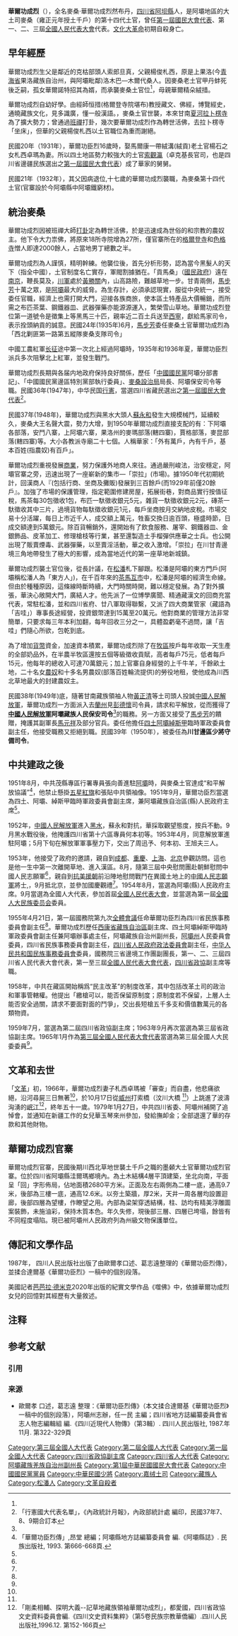 '''華爾功成烈'''（{{bd|1915年||1966年|10月17日|catIdx=Hua華}}），全名麥桑·華爾功成烈然布丹{{NoteTag|或作華爾功臣烈、華爾公成烈，饒布登、热布丹，蓋音譯字，出生年或作1916年。}}，[[四川省|四川省]][[阿坝縣|阿坝縣]]人，是阿壩地區的大土司麥桑{{NoteTag|或作墨桑、墨顙、美顙等。}}（雍正元年授土千戶）的第十四代土官，曾任[[第一屆國民大會代表|第一屆國民大會代表]]、第一、二、三屆[[全國人民代表大會|全國人民代表大會]]代表。[[文化大革命|文化大革命]]初期自殺身亡。

== 早年經歷 ==
華爾功成烈生父是鄰近的克枯部頭人索郎旦真，父親楊俊札西，原是上果洛(今[[青海省|青海省]]果洛藏族自治州，與阿壩毗鄰)洛木巴—木爾代桑人。因麥桑老土官甲丹蚌死後乏嗣，孤女華爾諾特招其為婿，而承襲麥桑土官位<ref name="四川文史資料集粹第5卷" />，母親華爾精朵絨措。

華爾功成烈自幼好學。由經師恒措(格爾登寺院堪布)教授藏文、佛經，博覽經史，通曉藏族文化，見多識廣，懂一般漢語。，麥桑土官世襲，本來甘南[[夏河|夏河]][[拉卜楞寺|拉卜楞寺]]為了擴大勢力；曾通過[[班禪|班禪]]打卦，幾次要華爾功成烈作為轉世活佛，去拉卜楞寺「坐床」，但華的父親楊俊札西以土官職位為重而謝絕。

民國20年（1931年），華爾功臣烈16歲時，娶馬爾康一帶絨溝(絨貢)老土官楊石之女札西卓瑪為妻。所以四土地區勢力較強大的土官[[索觀瀛|索觀瀛]]（卓克基長官司，也是四川省邊疆民族選出之[[第一屆國民大會代表|第一屆國民大會代表]]）成了華家的舅舅。

民國21年（1932年），其父因病退位,十七歲的華爾功成烈襲職，為麥桑第十四代土官(官寨設於今阿壩縣中阿壩鐵窮材)。

==統治麥桑==
華爾功成烈因被班禪大師[[打卦|打卦]]定為轉世活佛，於是迅速成為世俗的和宗教的農奴主。他下令大力祟佛，將原來18所寺院增為27所，僅官寨所在的[[格爾登寺|格爾登寺]]和[[色格寺|色格寺]]憎人即達2000餘人，占當地男丁總數之半。

華爾功成烈為人謹慎，精明幹練。他襲位後，首先分析形勢，認為當今黑髮人的天下（指全中國），土官制度名亡實存，軍閥割據猶在。「貢馬桑」（[[國民政府|國民政府]]）遠在[[南京|南京]]，鞭長莫及，[[川軍|川軍]]處於[[黃勝關|黃勝關]]內，山高路險，難越草地一步。甘青兩側，[[馬步芳|馬步芳]]十萬之眾，是[[阿壩|阿壩]]最大的威脅。為生存計，必須承認現實，服從中央統一，接受委任官職，經濟上也需打開大門，迎接各族商旅，使本區土特產品大價暢銷，而所需之布匹茶葉、鋼鐵器皿、武器彈藥亦能源源運入，繁榮雪山草地。華爾功成烈登位第一道號令是徵集上等黑馬三十匹，親率近二百土兵送至[[西寧|西寧]]，獻給馬家司令，表示拴頭納貢的誠意。民國24年(1935年)6月，[[馬步芳|馬步芳]]委任麥桑土官華爾功成烈為「西北剿匪第一路第五縱隊麥桑支隊司令」

中國工農紅軍[[长征|长征]]途中第一次北上經過阿壩時，1935年和1936年夏，華爾功臣烈派兵多次阻擊北上紅軍，並發生戰鬥。

華爾功成烈長期與各届内地政府保持良好關係，歷任「[[中國國民黨|中國國民黨]]阿壩分部書記」、「中國國民黨邊區特別黨部執行委員」、[[麥桑設治局|麥桑設治局]]局長、阿壩保安司令等職。民國36年(1947年)，中华民国[[行憲|行憲]]，當選四川省藏民選出之[[第一屆國民大會代表|第一屆國民大會代表]]<ref>「行憲國大代表名單」，《內政統計月報》，內政部統計處 編印，民國37年7、8、9期合訂本</ref>。

民國37年(1948年)，華爾功成烈與黑水大頭人[[蘇永和|蘇永和]]發生大規模械鬥，延續較久，麥桑大王名聲大震，勢力大增，到1950年華爾功成烈直接支配的有：下阿壩各部落，安鬥八寨，上阿壩六寨，果洛州的麥瑪部落(轄四寨)，賈格部落，麥昆部落(轄四寨)等。大小各教派寺廟二十七個。人稱華家：「外有萬戶，內有千戶，基本百姓(指農奴)有百戶」。

華爾功成烈重視發展[[商業|商業]]，努力保護外地商人來往。通過嚴刑峻法，治安穩定，阿壩官寨之旁，迅速出現了一座嶄新的集市—「崇拉」(市場)。據1950年代初期統計，回漢商人『(包括行商、坐商及攤販)發展到三百餘戶(而1929年前僅20餘戶』。加強了市場的保護管理，指定範圍修建房屋，拓展街巷，對商品實行按值征稅，馬茶每30包徵收1包，布匹一馱徵收銀元5元，雜貨一馱徵收銀元2元，磚茶一馱徵收其中三片，過境貨物每馱徵收銀元1元，每戶坐商按月交納地皮稅。市場交易十分活躍，每日上市近千人，成交額上萬元，牲畜交換日逾百頭，極盛時節，日成交額達到5萬銀元。除百貨暢銷外，還開始有了飲食服務、屠宰、鋼鐵器皿、金銀飾品、皮革加工、修理槍枝等行業，甚至還製造土手榴彈供應華之士兵。也公開出現了販賣煙毒、武器彈藥，以至賣淫活動，華之收入激增。「崇拉」在川甘青邊境三角地帶發生了極大的影響，成為當地近代的第一座草地新城鎮。

華爾功成烈襲土官位後，從長計議，在[[松潘|松潘]]札下腳跟。松潘是阿壩的東方門戶(阿壩稱松潘人為「東方人」)，在千百年來的[[茶馬互市|茶馬互市]]中，松潘是阿壩的經濟生命線。但由於種種原因，這條線時斷時續，大門時關時開，難以穩定發展。為了對外擴張，華決心敞開大門，廣結人才。他先派了一位博學廣聞、精通藏漢文的回商充當代表，常駐松潘，並和四川省府、廿八軍取得聯繫，又派了四大商業管家（藏語為「吉哇」）專事長途經營，投資銀幣達到15萬至20萬元。他對商業的管理方法非常簡單，只要求每三年本利加翻，每年回收三分之一，具體盈虧毫不過問，讓「吉哇」們隨心所欲，包乾到底。

為了增加[[貨幣|貨幣]]資金，加速資本積累，華爾功成烈除了在[[牧區|牧區]]按戶每年收取一天生產的全部奶品外，在半農半牧區還按五個等級徵收貢賦，高者每戶75元，低者每戶15元，他每年的總收入可達70萬銀元；加上官寨自身經營的上千牛羊，千餘畝土地，二十名女[[農奴|農奴]]和十多名男農奴(部落百姓輪流提供)的勞役地租，使他成為川西北草地最大的封建農奴主。

民國38年(1949年)底，隨著甘南藏族領袖人物[[黃正清|黃正清]]等土司頭人投誠[[中國人民解放軍|中國人民解放軍]]，華爾功成烈一方面派入去[[蘭州|蘭州]]見[[彭德懷|彭德懷]]司令員，請求和平解放，從而獲得了'''[[中國人民解放軍|中國人民解放軍]]阿壩藏族人民保安司令'''<ref name="四川文史資料集粹第5卷" />的職務。另一方面又接受了[[馬步芳|馬步芳]]的饋贈，掩護其副軍長[[馬元祥|馬元祥]]及部分官兵。委任他擔任[[四土|四土]][[阿壩|阿壩]][[綽斯甲|綽斯甲]]臨時軍政委員會副主任，他接受職務又拒絕到職。民國39年（1950年），被委任為'''川甘邊區少將守備司令'''。

==中共建政之後==

1951年8月，中共茂縣專區行署專員張向善進駐[[阿壩|阿壩]]時，與麥桑土官達成“和平解放協議”<ref name="阿壩縣誌">「華爾功臣烈傳」,昂堂 總編；阿壩縣地方誌編纂委員會 編.《阿壩縣誌》. 民族出版社, 1993. 第666-668頁.</ref>，他禁止懸掛[[五星紅旗|五星紅旗]]和張貼中共領袖像。1951年9月，華爾功臣烈當選為四土、阿壩、綽斯甲臨時軍政委員會副主席，兼阿壩藏族自治區(縣)人民政府主席<ref name="阿壩縣誌" />。

1952年，[[中國人民解放軍|中國人民解放軍]]進入[[黑水|黑水]]，蘇永和對抗，華採取觀望態度，按兵不動。9月黑水戰役後，他掩護四川省第十六區專員何本初等。1953年4月，同意解放軍進駐阿壩；5月下旬在解放軍軍事壓力下，交出了周迅予、何本初、王旭夫三人。

1953年，他接受了政府的邀請，親自到[[成都|成都]]、[[重慶|重慶]]、[[上海|上海]]、[[北京|北京]]參觀訪問。這也是他一生中第一次離開草地、進入漢區。8月，隨第三屆中央慰問團赴朝鮮慰問中國人民志願軍<ref name="阿壩縣誌" />，親自到[[抗美援朝|抗美援朝]]前沿陣地慰問戰鬥在異國土地上的[[中國人民志願軍|中國人民志願軍]]將士,，9月抵北京，並參加國慶觀禮<ref name="四川文史資料集粹第5卷" />。1954年8月，當選為阿壩(縣)人民政府主席。9月當選為全國人大代表，參加首屆[[全國人民代表大會|全國人民代表大會]]，並當選為第一屆[[全國人大民族委员会|全國人大民族委员会]]委員。

1955年4月21日，第一屆國務院第九次[[国务院全体会议|全體會議]]任命華爾功臣烈為四川省民族事務委員會副主任<ref name="阿壩縣誌" />。華爾功成烈歷任[[西康省藏族自治區|西康省藏族自治區]]副主席、四土阿壩綽斯甲臨時軍政委員會副主任兼阿壩辦事處主任，阿壩藏族自治州副州長，[[阿壩州|阿壩州]]人民委員會委員，四川省民族事務委員會副主任，[[四川省人民政府|四川省人民政府]][[政法委員會|政法委員會]]副主任，[[中华人民共和国民族事務委員會|中华人民共和国民族事務委員會]]委員，國務院三省邊境工作團副團長，第一、二、三屆四川省人民代表大會代表，第一至三屆[[全國人民代表大會代表|全國人民代表大會代表]]，[[四川省政協|四川省政協]]副主席等職。

1958年，中共在藏區開始稱爲“民主改革”的制度改革，其中包括改革土司的政治和軍事管轄權。他提出「繳槍可以，能否保留原制度；原制度若不保留，上層人土能否安全過關，請求不要面對面的鬥爭」，交出長短槍五千多支和價值數萬元的各類物資。

1959年7月，當選為第二屆四川省政協副主席；1963年9月再次當選為第三屆省政協副主席。1965年1月作為[[第三屆全國人民代表大會代表|第三屆全國人民代表大會代表]]當選為第三屆全國人大民委委員<ref name="阿壩縣誌" />。

==文革和去世==
「[[文革|文革]]」初，1966年，華爾功成烈妻子札西卓瑪被「審查」而自盡，他悲痛欲絕，沿河尋屍三日無著<ref name="阿壩縣誌" />，於10月17日從[[威州|威州]]打索橋（汶川大橋 <ref name="阿壩縣誌" />）上跳進了波濤洶湧的[[岷江|岷江]]<ref name="四川文史資料集粹第5卷">「剛柔相輔、探明大義--記草地藏族領袖華爾功成烈」，都愛國，四川省政協文史資料委員會編.《四川文史資料集粹》（第5卷民族宗教華僑編）.四川人民出版社,1996.12. 第152-166頁</ref>，終年五十一歲。1979年1月27日，中共四川省委、阿壩州補開了追悼會，並通知在新疆工作的女兒華玉琴來州參加，發給撫卹金；全部退還了華的存款和其他財物。

== 華爾功成烈官寨 ==
華爾功成烈官寨，民國後期川西北草地世襲土千戶之職的墨顙大土官華爾功成烈官寨。位於四川省阿壩縣洼爾瑪鄉境內。為土木結構4層平頂建築，坐北向南，平面呈「回」字形佈局，佔地面積2680平方米。正面及左右兩側為二樓一底，通高9.7米，後部為三樓一底，通高12.6米。以夯土築牆，厚2米，天井一周各層均設置迴廊，後部四層為望樓，作瞭望之用。內部為梁架穿透結構，柱、訪均有精美浮雕圖案裝飾，未施油彩，保持木質本色。年久失修，現後部三層、四層已垮塌，餘皆有不同程度塌陷。現已被阿壩州人民政府列為州級文物保護單位。 

== 傳記和文學作品 ==
1987年， 四川人民出版社出版了由歐爾孝口述、葛志遠整理的《華爾功臣烈傳》，並揉合達爾基《華爾功臣烈》一稿中的個別段落。

美國記者[[芭芭拉·德米克|芭芭拉·德米克]]2020年出版的紀實文學作品《噬佛》中，依據華爾功成烈女兒的回憶對其經歷有大量敘述。

== 注释 ==
{{NoteFoot}}

== 参考文献 ==
=== 引用 ===
{{Reflist}}

=== 来源 ===
* 歐爾孝 口述，葛志遠 整理：《華爾功臣烈傳》（本文揉合達爾基《華爾功臣烈》一稿中的個別段落），阿壩州志辦，任一民 主編；四川省地方誌編纂委員會省志人物志編輯組 編.《四川近現代人物傳》（第3輯）. 四川人民出版社, 1987.年11月. 第322-329頁

{{DEFAULTSORT:Hua華}}
[[Category:第三屆全國人大代表|Category:第三屆全國人大代表]]
[[Category:第二屆全國人大代表|Category:第二屆全國人大代表]]
[[Category:第一屆全國人大代表|Category:第一屆全國人大代表]]
[[Category:四川省政協副主席|Category:四川省政協副主席]]
[[Category:四川省人大代表|Category:四川省人大代表]]
[[Category:阿壩藏族羌族自治州副州長|Category:阿壩藏族羌族自治州副州長]]
[[Category:第1屆中華民國國民大會代表|Category:第1屆中華民國國民大會代表]]
[[Category:中國國民黨黨員|Category:中國國民黨黨員]]
[[Category:中華民國少將|Category:中華民國少將]]
[[Category:嘉绒土司|Category:嘉绒土司]]
[[Category:藏族人|Category:藏族人]]
[[Category:松潘人|Category:松潘人]]
[[Category:文革自殺者|Category:文革自殺者]]
